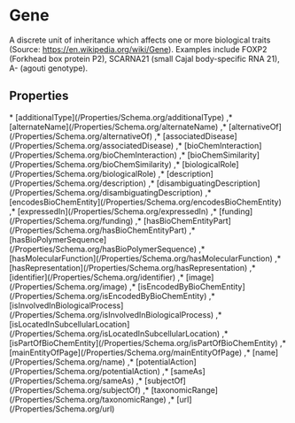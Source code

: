 # Gene

A discrete unit of inheritance which affects one or more biological traits (Source: <a href="https://en.wikipedia.org/wiki/Gene">https://en.wikipedia.org/wiki/Gene</a>). Examples include FOXP2 (Forkhead box protein P2), SCARNA21 (small Cajal body-specific RNA 21), A- (agouti genotype).

## Properties

<Grid>
* [additionalType](/Properties/Schema.org/additionalType)
,* [alternateName](/Properties/Schema.org/alternateName)
,* [alternativeOf](/Properties/Schema.org/alternativeOf)
,* [associatedDisease](/Properties/Schema.org/associatedDisease)
,* [bioChemInteraction](/Properties/Schema.org/bioChemInteraction)
,* [bioChemSimilarity](/Properties/Schema.org/bioChemSimilarity)
,* [biologicalRole](/Properties/Schema.org/biologicalRole)
,* [description](/Properties/Schema.org/description)
,* [disambiguatingDescription](/Properties/Schema.org/disambiguatingDescription)
,* [encodesBioChemEntity](/Properties/Schema.org/encodesBioChemEntity)
,* [expressedIn](/Properties/Schema.org/expressedIn)
,* [funding](/Properties/Schema.org/funding)
,* [hasBioChemEntityPart](/Properties/Schema.org/hasBioChemEntityPart)
,* [hasBioPolymerSequence](/Properties/Schema.org/hasBioPolymerSequence)
,* [hasMolecularFunction](/Properties/Schema.org/hasMolecularFunction)
,* [hasRepresentation](/Properties/Schema.org/hasRepresentation)
,* [identifier](/Properties/Schema.org/identifier)
,* [image](/Properties/Schema.org/image)
,* [isEncodedByBioChemEntity](/Properties/Schema.org/isEncodedByBioChemEntity)
,* [isInvolvedInBiologicalProcess](/Properties/Schema.org/isInvolvedInBiologicalProcess)
,* [isLocatedInSubcellularLocation](/Properties/Schema.org/isLocatedInSubcellularLocation)
,* [isPartOfBioChemEntity](/Properties/Schema.org/isPartOfBioChemEntity)
,* [mainEntityOfPage](/Properties/Schema.org/mainEntityOfPage)
,* [name](/Properties/Schema.org/name)
,* [potentialAction](/Properties/Schema.org/potentialAction)
,* [sameAs](/Properties/Schema.org/sameAs)
,* [subjectOf](/Properties/Schema.org/subjectOf)
,* [taxonomicRange](/Properties/Schema.org/taxonomicRange)
,* [url](/Properties/Schema.org/url)

</Grid>

